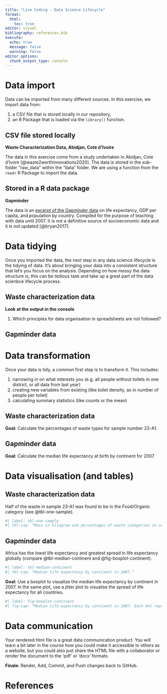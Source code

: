 ```yaml
---
title: "Live Coding - Data Science Lifecycle"
format:
  html:
    toc: true
editor: visual
bibliography: references.bib
execute:
  echo: true
  message: false
  warning: false
editor_options: 
  chunk_output_type: console
---
```


# Data import

Data can be imported from many different sources. In this exercise, we import data from:

1.  a CSV file that is stored locally in our repository,
2.  an R Package that is loaded via the `library()` function.

## CSV file stored locally

**Waste Characterization Data, Abidjan, Cote d'Ivoire**

The data in this exercise come from a study undertaken in Abidjan, Cote d'Ivore [@waste2worthinnovations2020]. The data is stored in the sub-folder "raw_data" within the "data" folder. We are using a function from the `readr` R Package to import the data.

## Stored in a R data package

**Gapminder**

The data is an [excerpt of the Gapminder data](https://www.gapminder.org/data/documentation/) on life expectancy, GDP per capita, and population by country. Compiled for the purpose of teaching with data until 2007. It is not a definitive source of socioeconomic data and it is not updated [@bryan2017].

# Data tidying

Once you imported the data, the next step in any data science lifecycle is the tidying of data. It's about bringing your data into a consistent structure that let's you focus on the analysis. Depending on how messy the data structure is, this can be tedious task and take up a great part of the data scienbce lifecycle process.

## Waste characterization data

**Look at the output in the console**

1.  Which principles for data organisation in spreadsheets are not followed?

## Gapminder data

# Data transformation

Once your data is tidy, a common first step is to transform it. This includes:

1.  narrowing in on what interests you (e.g. all people without toilets in one district, or all data from last year)
2.  creating new variables from existing (like toilet density, as in number of people per toilet)
3.  calculating summary statistics (like counts or the mean)

## Waste characterization data

**Goal:** Calculate the percentages of waste types for sample number 23-A1.

## Gapminder data

**Goal:** Calculate the median life expectancy at birth by continent for 2007.

# Data visualisation (and tables)

## Waste characterization data

Half of the waste in sample 23-A1 was found to be in the Food/Organic category (see @tbl-one-sample).

```r
#| label: tbl-one-sample
#| tbl-cap: "Mass in kilogram and percentages of waste categories in sample 23-A1"


```

## Gapminder data

Africa has the lowst life expectancy and greatest spread in life expectancy globally (compare @tbl-median-continent and @fig-boxplot-continent). 

```r
#| label: tbl-median-continent
#| tbl-cap: "Median life expectancy by continent in 2007."


```

**Goal:** Use a boxplot to visualize the median life expectancy by continent in 2007. In the same plot, use a jitter plot to visualise the spread of life expectancy for all countries.

```r
#| label: fig-boxplot-continent
#| fig-cap: "Median life expectancy by continent in 2007. Each dot represents one individual country."


```

# Data communication

Your rendered html file is a great data communication product. You will learn a bit later in the course how you could make it accessible to others as a website, but you could also just share the HTML file with a collaborator or render the document to the 'pdf' or 'docx' formats. 

**Finale:** Render, Add, Commit, and Push changes back to GitHub.

# References
